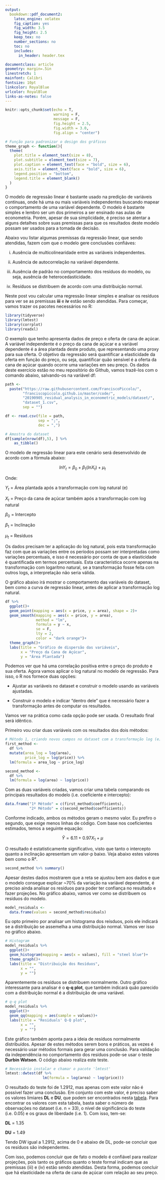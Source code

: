 ```yaml
---
output:
  bookdown::pdf_document2:
    latex_engine: xelatex
    fig_caption: yes
    fig_width: 3.5
    fig_height: 2.5
    keep_tex: no
    number_sections: no
    toc: no
    includes:
      in_header: header.tex

documentclass: article
geometry: margin=.5in
linestretch: 1
mainfont: Calibri
fontsize: 10pt
linkcolor: RoyalBlue
urlcolor: RoyalBlue
links-as-notes: false
---
```


```r
knitr::opts_chunk$set(echo = T,
                      warning = F,
                      message = F,
                      fig.height = 2.5,
                      fig.width = 3.0,
                      fig.align = "center")

# Função para padronizar o design dos gráficos
theme_graph <- function(){
  theme(
    plot.title = element_text(size = 8),
    plot.subtitle = element_text(size = 7),
    plot.caption = element_text(face = "bold", size = 6),
    axis.title = element_text(face = "bold", size = 6),
    legend.position = "bottom",
    legend.title = element_blank()
  )
}
```


O modelo de regressão linear é bastante usado na predição de variáveis contínuas, onde há uma ou mais variáveis independentes buscando mapear o comportamento de uma variável dependente. O modelo é bastante simples e lembro ser um dos primeiros a ser ensinado nas aulas de econometria. Porém, apesar de sua simplicidade, é preciso se atentar a alguns detalhes sobre suas premissas para que os resultados deste modelo possam ser usados para a tomada de decisão.

Abaixo vou listar algumas premissas da regressão linear, que sendo atendidas, fazem com que o modelo gere conclusões confiáves:

i) Ausência de multicolinearidade entre as variáveis independentes.

ii) Ausência de autocorrelação na variável dependente.

iii) Ausência de padrão no comportamento dos resíduos do modelo, ou seja, ausência de heterocedasticidade.

iv) Resíduos se distribuem de acordo com uma distribuição normal.

Neste post vou calcular uma regressão linear simples e analisar os resíduos para ver se as premissas **iii** e **iv** estão sendo atendidas. Para começar, vamos trazer os pacotes necessários no R:

```r
library(tidyverse)
library(lmtest)
library(corrplot)
library(readxl)
```

O exemplo que tenho apresenta dados de preço e oferta de cana de açúcar. A variável independente é o preço da cana de açúcar e a variável dependente é a área plantada deste produto, que representando uma proxy para sua oferta. O objetivo da regressão será quantificar a elasticidade da oferta em função do preço, ou seja, quantificar quão sensível é a oferta da cana de açúcar quando ocorre uma variações em seu preço. Os dados deste exercício estão no meu repositório do Github, vamos trazê-los com o comando abaixo, salvando-os na variável df:

```r
path <- 
  paste("https://raw.githubusercontent.com/FranciscoPiccolo/",
        "franciscopiccolo.github.io/master/code/",
        "20190905_residual_analysis_in_econometric_models/dataset/",
        "dataset_1.csv",
        sep = "")

df <- read.csv(file = path,
               sep = ";", 
               dec = ",")
```

```r
# Amostra do dataset
df[sample(nrow(df),5), ] %>%
	as_tibble()
```

O modelo de regressão linear para este cenário será desenvolvido de acordo com a fórmula abaixo:

$$ lnY_t = \beta_0+\beta_1 (lnX_t) + \mu_t $$

Onde:

$Y_t$ = Área plantada após a transformação com log natural (e)

$X_t$ = Preço da cana de açúcar também após a transformação com log natural

$\beta_0$ = Intercepto

$\beta_1$ = Inclinação

$\mu_t$ = Resíduos

Os dados precisam ter a aplicação do log natural, pois esta transformação faz com que as variações entre os períodos possam ser interpretadas como variações percentuais, e isso é necessário por conta de que a elasticidade é quantificada em termos percentuais. Esta característica ocorre apenas na transformação com logarítmo natural, se a transformação fosse feita com outros logs, a interpretação não seria válida.

O gráfico abaixo irá mostrar o comportamento das variáveis do dataset, bem como a curva de regressão linear, antes de aplicar a transformação log natural.

```r
df %>% 
  ggplot()+
  geom_point(mapping = aes(x = price, y = area), shape = 2)+
  geom_smooth(mapping = aes(x = price, y = area), 
              method = "lm", 
              formula = y ~ x, 
              se = F, 
              lty = 2,
              color = "dark orange")+
  theme_graph()+
  labs(title = "Gráfico de dispersão das variáveis",
       x = "Preço da Cana de Açúcar",
       y = "Área Plantada")
```

Podemos ver que há uma correlação positiva entre o preço do produto e sua oferta. Agora vamos aplicar o log natural no modelo de regressão. Para isso, o R nos fornece duas opções:

* Ajustar as variáveis no dataset e construir o modelo usando as variáveis ajustadas.

* Construir o modelo e indicar "dentro dele" que é necessário fazer a transformação antes de computar os resultados.

Vamos ver na prática como cada opção pode ser usada. O resultado final será idêntico.

Primeiro vou criar duas variáveis com os resultados dos dois métodos:

```r
# Método 1, criando novos campos no dataset com a transformação log (e)
first_method <- 
  df %>% 
  mutate(area_log = log(area),
         price_log = log(price)) %>% 
  lm(formula = area_log ~ price_log)

second_method <- 
  df %>% 
  lm(formula = log(area) ~ log(price))
```

Com as duas variáveis criadas, vamos criar uma tabela comparando os principais resultados do modelo (i.e. coeficiente e intercepto):

```r
data.frame("1º Método" = c(first_method$coefficients),
           "2º Método" = c(second_method$coefficients))
```

Conforme indicado, ambos os métodos geram o mesmo valor. Eu prefiro o segundo, que exige menos linhas de código. Com base nos coeficientes estimados, temos a seguinte equação:

$$\hat{Y} = 6.11 + 0.97X_1 + \mu$$

O resultado é estatisticamente significativo, visto que tanto o intercepto quanto a inclinação apresentam um valor-p baixo. Veja abaixo estes valores bem como o R².

```r
second_method %>% summary()
```

Apesar destes dados mostrarem que a reta se ajustou bem aos dados e que o modelo consegue explicar ~70% da variação na variável dependente, é preciso ainda analisar os resíduos para poder ter confiança no resultado e fazer projeções. No gráfico abaixo, vamos ver como se distribuem os resíduos do modelo.

```r
model_residuals <- 
  data.frame(values = second_method$residuals)
```

Eu opto primeiro por analisar um histograma dos reísduos, pois ele indicará se a distribuição se assemelha a uma distribuição normal. Vamos ver isso no gráfico abaixo.

```r
# Histogram
model_residuals %>% 
  ggplot()+
  geom_histogram(mapping = aes(x = values), fill = "steel blue")+
  theme_graph()+
  labs(title = "Distribuição dos Resíduos",
       x = "",
       y = "")
```

Aparentemente os resíduos se distribuem normalmente. Outro gráfico interessante para analisar é o **q-q plot**, que também indicará quão parecido com a distribuição normal é a distribuição de uma variável.

```r
# q-q plot
model_residuals %>% 
  ggplot()+
  geom_qq(mapping = aes(sample = values))+
  labs(title = "Residuals' Q-Q plot",
       x = "",
       y = "")
```

Este gráfico também aponta para a ideia de resíduos normalmente distribuídos. Apesar de estes métodos serem bons e práticos, as vezes é necessário usar métodos formais para gerar uma conclusão. Para validação da independência no comportamento dos resíduos pode-se usar o teste **Durbin Watson**. O código abaixo realiza este teste.

```r
# Necessário instalar e chamar o pacote 'lmtest'
lmtest::dwtest(df %>% 
                 lm(formula = log(area) ~ log(price)))
```

O resultado do teste foi de 1.2912, mas apenas com este valor não é possível fazer uma conclusão. Em conjunto com este valor, é preciso saber os valores limiares **DL** e **DU**, que podem ser encontrados nesta [tabela](http://www.portalaction.com.br/analise-de-regressao/33-diagnostico-de-independencia). Para encontrar os valores com esta tabela, basta saber o número de observações no dataset (i.e. n = 33), o nível de significância do teste (i.e. 0.05) e os graus de liberdade (i.e. 1). Com isso, tem-se:

**DL** = 1.35

**DU** = 1.49

Tendo DW igual a 1.2912, acima de 0 e abaixo de DL, pode-se concluir que os resíduos são independentes.

Com isso, podemos concluir que de fato o modelo é confiável para realizar projeções, pois tanto os gráficos quanto o teste formal indicam que as premissas (iii) e (iv) estão sendo atendidas. Desta forma, podemos concluir que há elasticidade na oferta de cana de açúcar com relação ao seu preço.
